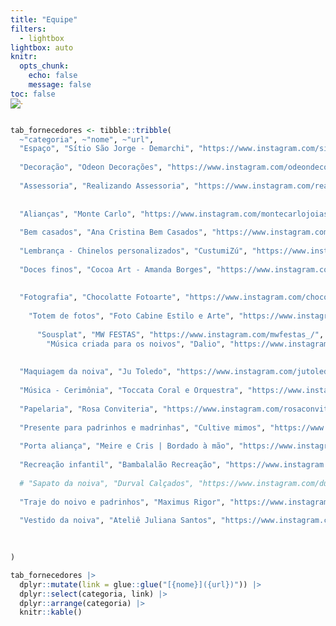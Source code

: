 ```yaml
---
title: "Equipe"
filters:
  - lightbox
lightbox: auto
knitr:
  opts_chunk: 
    echo: false
    message: false
toc: false
---
```


![](images/floral.jpg){.nolightbox fig-align="center" style="margin-top: -30px;"}

```r
tab_fornecedores <- tibble::tribble(
  ~"categoria", ~"nome", ~"url",
  "Espaço", "Sítio São Jorge - Demarchi", "https://www.instagram.com/sitiosaojorge/",
  
  "Decoração", "Odeon Decorações", "https://www.instagram.com/odeondecor/",
  
  "Assessoria", "Realizando Assessoria", "https://www.instagram.com/realizandoassessoria/",
  
  
  "Alianças", "Monte Carlo", "https://www.instagram.com/montecarlojoias/",
  
  "Bem casados", "Ana Cristina Bem Casados", "https://www.instagram.com/anacristinabemcasados/",
  
  "Lembrança - Chinelos personalizados", "CustumiZú", "https://www.instagram.com/custumizu/",
  
  "Doces finos", "Cocoa Art - Amanda Borges", "https://www.instagram.com/cocoa.art.chocolates/",
  
  
  "Fotografia", "Chocolatte Fotoarte", "https://www.instagram.com/chocolattefotoarte/",
  
    "Totem de fotos", "Foto Cabine Estilo e Arte", "https://www.instagram.com/fotocabineestiloearte/",
  
      "Sousplat", "MW FESTAS", "https://www.instagram.com/mwfestas_/",
        "Música criada para os noivos", "Dalio", "https://www.instagram.com/dalio.jp/",
  
  
  "Maquiagem da noiva", "Ju Toledo", "https://www.instagram.com/jutoledonoivas/",
  
  "Música - Cerimônia", "Toccata Coral e Orquestra", "https://www.instagram.com/coraltoccata/",
  
  "Papelaria", "Rosa Conviteria", "https://www.instagram.com/rosaconviteria",
  
  "Presente para padrinhos e madrinhas", "Cultive mimos", "https://www.instagram.com/cultivemimos/",
  
  "Porta aliança", "Meire e Cris | Bordado à mão", "https://www.instagram.com/borda.vieira/",
  
  "Recreação infantil", "Bambalalão Recreação", "https://www.instagram.com/bambalalao.recreacao/",
  
  # "Sapato da noiva", "Durval Calçados", "https://www.instagram.com/durvalcalcados/",
  
  "Traje do noivo e padrinhos", "Maximus Rigor", "https://www.instagram.com/maximusrigor/",
  
  "Vestido da noiva", "Ateliê Juliana Santos", "https://www.instagram.com/ateliejs/"
  

  
)

tab_fornecedores |> 
  dplyr::mutate(link = glue::glue("[{nome}]({url})")) |> 
  dplyr::select(categoria, link) |> 
  dplyr::arrange(categoria) |> 
  knitr::kable()
```

